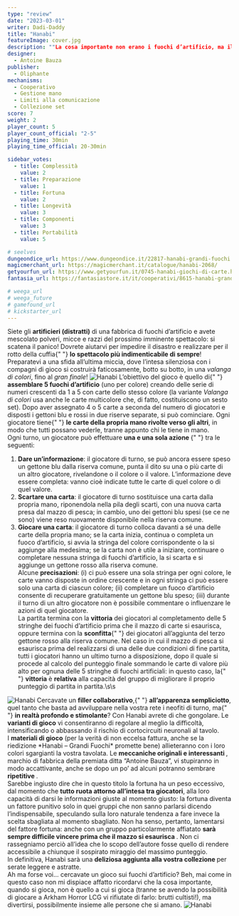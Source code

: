 ```yaml
---
type: "review"
date: "2023-03-01"
writer: Dadi-Daddy
title: "Hanabi"
featureImage: cover.jpg
description: ""La cosa importante non erano i fuochi d’artificio, ma il fatto di essere lì, quella sera in quel posto [...]" (Banana Yoshimoto)"
designer: 
  - Antoine Bauza
publisher: 
  - Oliphante
mechanisms:
  - Cooperativo
  - Gestione mano
  - Limiti alla comunicazione
  - Collezione set
score: 7
weight: 2
player_count: 5
player_count_official: "2-5"
playing_time: 30min
playing_time_official: 20-30min

sidebar_votes:
  - title: Complessità
    value: 2
  - title: Preparazione
    value: 1
  - title: Fortuna
    value: 2
  - title: Longevità
    value: 3
  - title: Componenti
    value: 3
  - title: Portabilità
    value: 5

# seelves
dungeondice_url: https://www.dungeondice.it/22817-hanabi-grandi-fuochi.html
magicmerchant_url: https://magicmerchant.it/catalogue/hanabi-2068/
getyourfun_url: https://www.getyourfun.it/0745-hanabi-giochi-di-carte.html
fantasia_url: https://fantasiastore.it/it/cooperativi/8615-hanabi-grandi-fuochi.html

# weega_url
# weega_future
# gamefound_url
# kickstarter_url
---
```


<Setting>
  Siete gli <strong>artificieri (distratti)</strong> di una fabbrica di fuochi
  d’artificio e avete mescolato polveri, micce e razzi del prossimo imminente
  spettacolo: si scatena il panico! Dovrete aiutarvi per impedire il disastro e
  realizzare per il rotto della cuffia{" "}
  <strong>lo spettacolo più indimenticabile di sempre</strong>! Preparatevi a
  una sfida all’ultima miccia, dove l’intesa silenziosa con i compagni di gioco
  si costruirà faticosamente, botto su botto, in una <em>valanga di colori</em>,
  fino al <em>gran finale</em>!
</Setting>

<img src="./game1.jpg" alt="Hanabi" />

<Rules>
  L’obiettivo del gioco è quello di{" "}
  <strong>assemblare 5 fuochi d’artificio</strong> (uno per colore) creando
  delle serie di numeri crescenti da 1 a 5 con carte dello stesso colore (la
  variante <em>Valanga di colori</em> usa anche le carte multicolore che, di
  fatto, costituiscono un sesto set). Dopo aver assegnato 4 o 5 carte a seconda
  del numero di giocatori e disposti i gettoni blu e rossi in due riserve
  separate, si può cominciare. Ogni giocatore tiene{" "}
  <strong>le carte della propria mano rivolte verso gli altri</strong>, in modo
  che tutti possano vederle, tranne appunto chi le tiene in mano.
  <br />
  Ogni turno, un giocatore può effettuare <strong>
    una e una sola azione
  </strong>{" "}
  tra le seguenti:
  <br />
  <ol>
    <li>
      <strong>Dare un’informazione</strong>: il giocatore di turno, se può
      ancora essere speso un gettone blu dalla riserva comune, punta il dito su
      una o più carte di un altro giocatore, rivelandone o il colore o il
      valore. L’informazione deve essere completa: vanno cioè indicate tutte le
      carte di quel colore o di quel valore.
    </li>
    <li>
      <strong>Scartare una carta</strong>: il giocatore di turno sostituisce una
      carta dalla propria mano, riponendola nella pila degli scarti, con una
      nuova carta presa dal mazzo di pesca; in cambio, uno dei gettoni blu spesi
      (se ce ne sono) viene reso nuovamente disponibile nella riserva comune.
    </li>
    <li>
      <strong>Giocare una carta</strong>: il giocatore di turno colloca davanti
      a sé una delle carte della propria mano; se la carta inizia, continua o
      completa un fuoco d’artificio, si avvia la stringa del colore
      corrispondente o la si aggiunge alla medesima; se la carta non è utile a
      iniziare, continuare o completare nessuna stringa di fuochi d’artificio,
      la si scarta e si aggiunge un gettone rosso alla riserva comune.
      <br />
      Alcune <strong>precisazioni</strong>: (i) ci può essere una sola stringa
      per ogni colore, le carte vanno disposte in ordine crescente e in ogni
      stringa ci può essere solo una carta di ciascun colore; (ii) completare un
      fuoco d’artificio consente di recuperare gratuitamente un gettone blu
      speso; (iii) durante il turno di un altro giocatore non è possibile
      commentare o influenzare le azioni di quel giocatore.
      <br />
      La partita termina con la <strong>vittoria</strong> dei giocatori al
      completamento delle 5 stringhe dei fuochi d’artificio prima che il mazzo
      di carte si esaurisca, oppure termina con la <strong>sconfitta</strong>{" "}
      dei giocatori all’aggiunta del terzo gettone rosso alla riserva comune.
      Nel caso in cui il mazzo di pesca si esaurisca prima del realizzarsi di
      una delle due condizioni di fine partita, tutti i giocatori hanno un
      ultimo turno a disposizione, dopo il quale si procede al calcolo del
      punteggio finale sommando le carte di valore più alto per ognuna delle 5
      stringhe di fuochi artificiali: in questo caso, la{" "}
      <strong>vittoria</strong> è <strong>relativa</strong> alla capacità del
      gruppo di migliorare il proprio punteggio di partita in partita.\s\s
    </li>
  </ol>
</Rules>

<img src="./game2.jpg" alt="Hanabi" />

<Feedback>
  Cercavate un <strong>filler collaborativo</strong>,{" "}
  <strong>all’apparenza sempliciotto</strong>, quel tanto che basta ad
  avviluppare nella vostra rete i neofiti di turno, ma{" "}
  <strong>in realtà profondo e stimolante</strong>? Con Hanabi avrete di che
  gongolare. Le <strong>varianti di gioco</strong> vi consentiranno di regolare
  al meglio la difficoltà, intensificando o abbassando il rischio di
  cortocircuiti neuronali al tavolo.
  <br />I <strong>materiali di gioco</strong> (per la verità di non eccelsa fattura,
  anche se la riedizione *Hanabi – Grandi Fuochi* promette bene) allieteranno con
  i loro colori sgargianti la vostra tavolata. Le <strong>
    meccaniche originali e interessanti
  </strong>, marchio di fabbrica della premiata ditta “Antoine Bauza”, vi stupiranno
  in modo accattivante, anche se dopo un po’ ad alcuni potranno sembrare <strong>
    ripetitive
  </strong>.
  <br />
  Sarebbe ingiusto dire che in questo titolo la fortuna ha un peso eccessivo, dal
  momento che <strong>tutto ruota attorno all’intesa tra giocatori</strong>, alla
  loro capacità di darsi le informazioni giuste al momento giusto: la fortuna diventa
  un fattore punitivo solo in quei gruppi che non sanno parlarsi dicendo l’indispensabile,
  speculando sulla loro naturale tendenza a fare invece la scelta sbagliata al momento
  sbagliato. Non ha senso, pertanto, lamentarsi del fattore fortuna: anche con un
  gruppo particolarmente affiatato <strong>
    sarà sempre difficile vincere prima che il mazzo si esaurisca
  </strong>. Non ci rassegniamo perciò all’idea che lo scopo dell’autore fosse quello
  di rendere accessibile a chiunque il sospirato miraggio del massimo punteggio.
  <br />
  In definitiva, Hanabi sarà una <strong>
    deliziosa aggiunta alla vostra collezione
  </strong> per serate leggere e astratte.
  <br />
  Ah ma forse voi… cercavate un gioco sui fuochi d’artificio? Beh, mai come in questo
  caso non mi dispiace affatto ricordarvi che la cosa importante, quando si gioca,
  non è quello a cui si gioca (tranne se avendo la possibilità di giocare a <Link to="/reviews/arkham-horror-lcg/">
    Arkham Horror LCG
  </Link> vi rifiutate di farlo: brutti cultisti!), ma divertirsi, possibilmente
  insieme alle persone che si amano.

</Feedback>

<img src="./game3.jpg" alt="Hanabi" />
